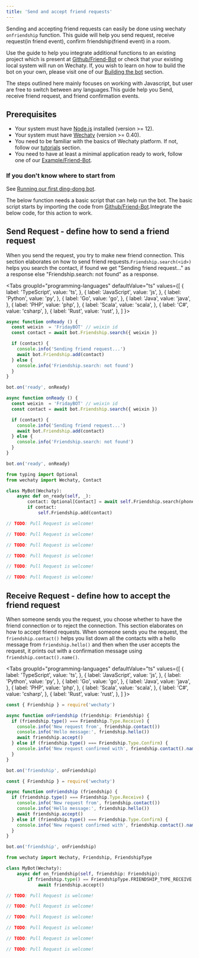 ```yaml
---
title: 'Send and accept friend requests'
---
```



Sending and accepting friend requests can easily be done using wechaty `onfriendship` function. This guide will help you send request, receive request(in friend event), confirm friendship(friend event) in a room.

Use the guide to help you integrate additional functions to an existing project which is present at [Github/Friend-Bot](https://github.com/wechaty/wechaty/blob/1523c5e02be46ebe2cc172a744b2fbe53351540e/examples/friend-bot.ts) or check that your existing local system will run on Wechaty. If, you wish to learn on how to build the bot on your own, please visit one of our [Building the bot](https://wechaty.js.org/docs/examples/basic/contact-bot#building-the-bot) section.

The steps outlined here mainly focuses on working with Javascript, but user are free to switch between any languages.This guide help you Send, receive friend request, and friend confirmation events.

## Prerequisites

* Your system must have [Node.js](https://nodejs.org/en/download/package-manager/) installed (version >= 12).
* Your system must have [Wechaty](https://github.com/wechaty/wechaty) (version >= 0.40).
* You need to be familiar with the basics of Wechaty platform. If not, follow our [tutorials](https://wechaty.js.org/docs/tutorials/) section.
* You need to have at least a minimal application ready to work, follow one of our [Example/Friend-Bot](https://wechaty.js.org/docs/examples/advanced/friend-bot/).

### If you don't know where to start from

See [Running our first ding-dong bot](https://wechaty.js.org/docs/getting-started/quick-start).

The below function needs a basic script that can help run the bot. The basic script starts by importing the code from [Github/Friend-Bot](https://github.com/wechaty/wechaty/blob/1523c5e02be46ebe2cc172a744b2fbe53351540e/examples/friend-bot.ts).Integrate the below code, for this action to work.

## Send Request - define how to send a friend request

When you send the request, you try to make new friend connection. This section elaborates on how to send friend requests.`Friendship.search(<id>)` helps you search the contact, if found we get "Sending friend request..." as a response else "Friendship.search: not found" as a response.

<Tabs
  groupId="programming-languages"
  defaultValue="ts"
  values={[
    { label: 'TypeScript',  value: 'ts', },
    { label: 'JavaScript',  value: 'js', },
    { label: 'Python',      value: 'py', },
    { label: 'Go',          value: 'go', },
    { label: 'Java',        value: 'java', },
    { label: 'PHP',         value: 'php', },
    { label: 'Scala',       value: 'scala', },
    { label: 'C#',          value: 'csharp', },
    { label: 'Rust',        value: 'rust', },
  ]
}>

<TabItem value="ts">

```ts
async function onReady () {
  const weixin  = 'FridayBOT' // weixin id
  const contact = await bot.Friendship.search({ weixin })

  if (contact) {
    console.info('Sending friend request...')
    await bot.Friendship.add(contact)
  } else {
    console.info('Friendship.search: not found')
  }
}

bot.on('ready', onReady)
```

</TabItem>
<TabItem value="js">

```js
async function onReady () {
  const weixin  = 'FridayBOT' // weixin id
  const contact = await bot.Friendship.search({ weixin })

  if (contact) {
    console.info('Sending friend request...')
    await bot.Friendship.add(contact)
  } else {
    console.info('Friendship.search: not found')
  }
}

bot.on('ready', onReady)
```

</TabItem>
<TabItem value="py">

```py
from typing import Optional
from wechaty import Wechaty, Contact

class MyBot(Wechaty):
    async def on_ready(self, _):
        contact: Optional[Contact] = await self.Friendship.search(phone='phone-of-someone')
        if contact:
            self.Friendship.add(contact)
```

</TabItem>
<TabItem value="go">

```go
// TODO: Pull Request is welcome!
```

</TabItem>
<TabItem value="java">

```java
// TODO: Pull Request is welcome!
```

</TabItem>
<TabItem value="php">

```php
// TODO: Pull Request is welcome!
```

</TabItem>
<TabItem value="scala">

```scala
// TODO: Pull Request is welcome!
```

</TabItem>
<TabItem value="csharp">

```csharp
// TODO: Pull Request is welcome!
```

</TabItem>
<TabItem value="rust">

```rust
// TODO: Pull Request is welcome!
```

</TabItem>
</Tabs>

## Receive Request - define how to accept the friend request

When someone sends you the request, you choose whether to have the friend connection or to reject the connection. This section elaborates on how to accept friend requests. When someone sends you the request, the `friendship.contact()` helps you list down all the contacts with a hello message from `friendship.hello()` and then when the user accepts the request, it prints out with a confirmation message using `friendship.contact().name()`.

<Tabs
  groupId="programming-languages"
  defaultValue="ts"
  values={[
    { label: 'TypeScript',  value: 'ts', },
    { label: 'JavaScript',  value: 'js', },
    { label: 'Python',      value: 'py', },
    { label: 'Go',          value: 'go', },
    { label: 'Java',        value: 'java', },
    { label: 'PHP',         value: 'php', },
    { label: 'Scala',       value: 'scala', },
    { label: 'C#',          value: 'csharp', },
    { label: 'Rust',        value: 'rust', },
  ]
}>

<TabItem value="ts">

```ts
const { Friendship } = require('wechaty')

async function onFriendship (friendship: Friendship) {
  if (friendship.type() === Friendship.Type.Receive) {
    console.info('New request from', friendship.contact())
    console.info('Hello message:', friendship.hello())
    await friendship.accept()
  } else if (friendship.type() === Friendship.Type.Confirm) {
    console.info('New request confirmed with', friendship.contact().name())
  }
}

bot.on('friendship', onFriendship)
```

</TabItem>
<TabItem value="js">

```js
const { Friendship } = require('wechaty')

async function onFriendship (friendship) {
  if (friendship.type() === Friendship.Type.Receive) {
    console.info('New request from', friendship.contact())
    console.info('Hello message:', friendship.hello())
    await friendship.accept()
  } else if (friendship.type() === Friendship.Type.Confirm) {
    console.info('New request confirmed with', friendship.contact().name())
  }
}

bot.on('friendship', onFriendship)
```

</TabItem>
<TabItem value="py">

```py
from wechaty import Wechaty, Friendship, FriendshipType

class MyBot(Wechaty):
    async def on_friendship(self, friendship: Friendship):
        if friendship.type() == FriendshipType.FRIENDSHIP_TYPE_RECEIVE:
            await friendship.accept()
```

</TabItem>
<TabItem value="go">

```go
// TODO: Pull Request is welcome!
```

</TabItem>
<TabItem value="java">

```java
// TODO: Pull Request is welcome!
```

</TabItem>
<TabItem value="php">

```php
// TODO: Pull Request is welcome!
```

</TabItem>
<TabItem value="scala">

```scala
// TODO: Pull Request is welcome!
```

</TabItem>
<TabItem value="csharp">

```csharp
// TODO: Pull Request is welcome!
```

</TabItem>
<TabItem value="rust">

```rust
// TODO: Pull Request is welcome!
```

</TabItem>
</Tabs>
